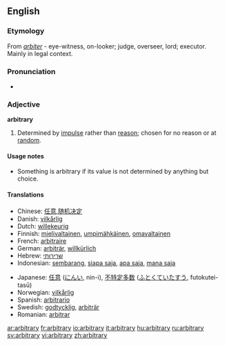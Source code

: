==English==

===Etymology===
From {{L.}} ''[[arbiter]]'' - eye-witness, on-looker; judge, overseer, lord; executor. Mainly in legal context.

===Pronunciation===
*{{audio|en-us-arbitrary.ogg|Audio (US)}}

===Adjective===
'''arbitrary'''

# Determined by [[impulse]] rather than [[reason]]; chosen for no reason or at [[random]].

====Usage notes====
*Something is arbitrary if its value is not determined by anything but choice.

====Translations====
{{top}}
*Chinese: [[任意]],[[随机决定]]
*Danish: [[vilkårlig]]
*Dutch: [[willekeurig]]
*Finnish: [[mielivaltainen]], [[umpimähkäinen]], [[omavaltainen]]
*French: [[arbitraire]]
*German: [[arbiträr]], [[willkürlich]]
*Hebrew: [[שרירותי]]
*Indonesian: [[sembarang]], [[siapa saja]], [[apa saja]], [[mana saja]]
{{mid}}
*Japanese: [[任意]] ([[にんい]], nin-i), [[不特定多数]] ([[ふとくていたすう]], futokutei-tasū)
*Norwegian: [[vilkårlig]]
*Spanish: [[arbitrario]]
*Swedish: [[godtycklig]], [[arbiträr]]
*Romanian: [[arbitrar]]
{{bottom}}

[[ar:arbitrary]]
[[fr:arbitrary]]
[[io:arbitrary]]
[[it:arbitrary]]
[[hu:arbitrary]]
[[ru:arbitrary]]
[[sv:arbitrary]]
[[vi:arbitrary]]
[[zh:arbitrary]]